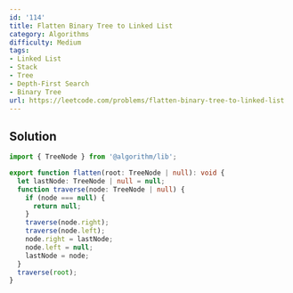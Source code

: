 ```yaml
---
id: '114'
title: Flatten Binary Tree to Linked List
category: Algorithms
difficulty: Medium
tags:
- Linked List
- Stack
- Tree
- Depth-First Search
- Binary Tree
url: https://leetcode.com/problems/flatten-binary-tree-to-linked-list
---
```


## Solution

```typescript filename="solution.ts" copy
import { TreeNode } from '@algorithm/lib';

export function flatten(root: TreeNode | null): void {
  let lastNode: TreeNode | null = null;
  function traverse(node: TreeNode | null) {
    if (node === null) {
      return null;
    }
    traverse(node.right);
    traverse(node.left);
    node.right = lastNode;
    node.left = null;
    lastNode = node;
  }
  traverse(root);
}
```


